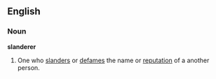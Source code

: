 ==English==
===Noun===
'''slanderer'''
#One  who [[slander]]s or [[defames]] the name or [[reputation]] of a another person.